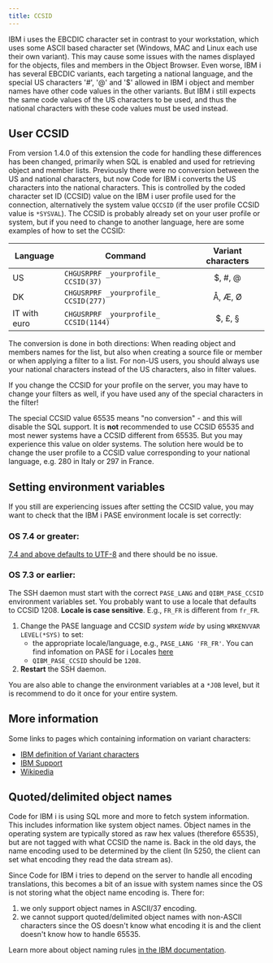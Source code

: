 ```yaml
---
title: CCSID
---
```



IBM i uses the EBCDIC character set in contrast to your workstation, which uses some ASCII based character set (Windows, MAC and Linux each use their own variant). This may cause some issues with the names displayed for the objects, files and members in the Object Browser. Even worse, IBM i has several EBCDIC variants, each targeting a national language, and the special US characters '#', '@' and '$' allowed in IBM i object and member names have other code values in the other variants. But IBM i still expects the same code values of the US characters to be used, and thus the national characters with these code values must be used instead.

## User CCSID

From version 1.4.0 of this extension the code for handling these differences has been changed, primarily when SQL is enabled and used for retrieving object and member lists. Previously there were no conversion between the US and national characters, but now Code for IBM i converts the US characters into the national characters. This is controlled by the coded character set ID (CCSID) value on the IBM i user profile used for the connection, alternatively the system value `QCCSID` (if the user profile CCSID value is `*SYSVAL`). The CCSID is probably already set on your user profile or system, but if you need to change to another language, here are some examples of how to set the CCSID:

| Language | Command | Variant characters |
| -------- | ------- | :----------------: |
| US | `CHGUSRPRF _yourprofile_ CCSID(37)` | $, #, @ |
| DK | `CHGUSRPRF _yourprofile_ CCSID(277)` | Å, Æ, Ø |
| IT with euro | `CHGUSRPRF _yourprofile_ CCSID(1144)` | $, £, § |

The conversion is done in both directions: When reading object and members names for the list, but also when creating a source file or member or when applying a filter to a list. For non-US users, you should always use your national characters instead of the US characters, also in filter values.

If you change the CCSID for your profile on the server, you may have to change your filters as well, if you have used any of the special characters in the filter!

The special CCSID value 65535 means "no conversion" - and this will disable the SQL support. It is **not** recommended to use CCSID 65535 and most newer systems have a CCSID different from 65535. But you may experience this value on older systems. The solution here would be to change the user profile to a CCSID value corresponding to your national language, e.g. 280 in Italy or 297 in France.

## Setting environment variables

If you still are experiencing issues after setting the CCSID value, you may want to check that the IBM i PASE environment locale is set correctly:

### OS 7.4 or greater:

[7.4 and above defaults to UTF-8](https://www.ibm.com/docs/en/i/7.4?topic=system-default-pase-ccsid-locale-changed-utf-8)<Icon name="external" color="cyan" class="icon-inline" /> and there should be no issue.

### OS 7.3 or earlier:

The SSH daemon must start with the correct `PASE_LANG` and `QIBM_PASE_CCSID` environment variables set. You probably want to use a locale that defaults to CCSID 1208. **Locale is case sensitive**. E.g., `FR_FR` is different from `fr_FR`.

1. Change the PASE language and CCSID *system wide* by using `WRKENVVAR LEVEL(*SYS)` to set:
   - the appropriate locale/language, e.g., `PASE_LANG 'FR_FR'`.  You can find infomation on PASE for i Locales [here](https://www.ibm.com/docs/en/i/7.4?topic=ssw_ibm_i_74/apis/pase_locales.htm)<Icon name="external" color="cyan" class="icon-inline" />
   - `QIBM_PASE_CCSID` should be `1208`.
2. **Restart** the SSH daemon.

You are also able to change the environment variables at a `*JOB` level, but it is recommend to do it once for your entire system.

## More information

Some links to pages which containing information on variant characters:

- [IBM definition of Variant characters](https://www.ibm.com/docs/en/db2-for-zos/11?topic=ccsids-variant-characters)<Icon name="external" color="cyan" class="icon-inline" />
- [IBM Support](https://www.ibm.com/support/pages/what-impact-changing-qccsid-shipped-65535-another-ccsid)<Icon name="external" color="cyan" class="icon-inline" />
- [Wikipedia](https://en.wikipedia.org/wiki/EBCDIC)<Icon name="external" color="cyan" class="icon-inline" />

## Quoted/delimited object names

Code for IBM i is using SQL more and more to fetch system information. This includes information like system object names. Object names in the operating system are typically stored as raw hex values (therefore 65535), but are not tagged with what CCSID the name is. Back in the old days, the name encoding used to be determined by the client (In 5250, the client can set what encoding they read the data stream as).

Since Code for IBM i tries to depend on the server to handle all encoding translations, this becomes a bit of an issue with system names since the OS is not storing what the object name encoding is. There for:

1. we only support object names in ASCII/37 encoding.
2. we cannot support quoted/delimited object names with non-ASCII characters since the OS doesn't know what encoding it is and the client doesn't know how to handle 65535.

Learn more about object naming rules [in the IBM documentation](https://www.ibm.com/docs/en/i/7.1?topic=rules-names-name).